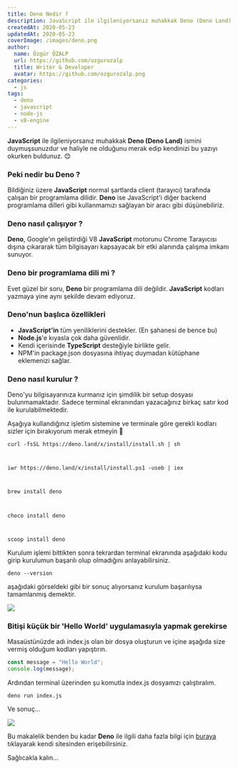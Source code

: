 ```yaml
---
title: Deno Nedir ?
description: JavaScript ile ilgileniyorsanız muhakkak Deno (Deno Land) ismini duymuşsunuzdur ve haliyle ne olduğunu merak edip kendinizi bu yazıyı okurken buldunuz. 😊
createdAt: 2020-05-23
updatedAt: 2020-05-23
coverImage: /images/deno.png
author:
  name: Özgür ÖZALP
  url: https://github.com/ozgurozalp
  title: Writer & Developer
  avatar: https://github.com/ozgurozalp.png
categories:
  - js
tags:
  - deno
  - javascript
  - node-js
  - v8-engine
---
```


**JavaScript** ile ilgileniyorsanız muhakkak **Deno (Deno Land)** ismini duymuşsunuzdur ve haliyle ne olduğunu merak edip kendinizi bu yazıyı okurken buldunuz. 😊

### Peki nedir bu Deno ?

Bildiğiniz üzere **JavaScript** normal şartlarda client (tarayıcı) tarafında çalışan bir programlama dilidir. **Deno** ise JavaScript'i diğer backend programlama dilleri gibi kullanmamızı sağlayan bir aracı gibi düşünebiliriz.

### Deno nasıl çalışıyor ?

**Deno**, Google'ın geliştirdiği V8 **JavaScript** motorunu Chrome Tarayıcısı dışına çıkararak tüm bilgisayarı kapsayacak bir etki alanında çalışma imkanı sunuyor.

### Deno bir programlama dili mi ?

Evet güzel bir soru, **Deno** bir programlama dili değildir. **JavaScript** kodları yazmaya yine aynı şekilde devam ediyoruz.

### Deno'nun başlıca özellikleri

- **JavaScript'in** tüm yeniliklerini destekler. (En şahanesi de bence bu)
- **Node.js**'e kıyasla çok daha güvenlidir.
- Kendi içerisinde **TypeScript** desteğiyle birlikte gelir.
- NPM'in package.json dosyasına ihtiyaç duymadan kütüphane eklemenizi sağlar.

### Deno nasıl kurulur ?

Deno'yu bilgisayarınıza kurmanız için şimdilik bir setup dosyası bulunmamaktadır. Sadece terminal ekranından yazacağınız birkaç satır kod ile kurulabilmektedir.

Aşağıya kullandığınız işletim sistemine ve terminale göre gerekli kodları sizler için bırakıyorum merak etmeyin 🤗

```shell
curl -fsSL https://deno.land/x/install/install.sh | sh
```
#
```shell
iwr https://deno.land/x/install/install.ps1 -useb | iex
```
#
```shell
brew install deno
```
#
```shell
choco install deno
```
#
```shell
scoop install deno
```

Kurulum işlemi bittikten sonra tekrardan terminal ekranında aşağıdaki kodu girip kurulumun başarılı olup olmadığını anlayabilirsiniz.

```shell
deno --version
```

aşağıdaki görseldeki gibi bir sonuç alıyorsanız kurulum başarılıysa tamamlanmış demektir.

![](/images/siteGorseli.png)

### Bitişi küçük bir 'Hello World' uygulamasıyla yapmak gerekirse

Masaüstünüzde adı index.js olan bir dosya oluşturun ve içine aşağıda size vermiş olduğum kodları yapıştırın.

```javascript
const message = "Hello World";
console.log(message);
```

Ardından terminal üzerinden şu komutla index.js dosyamızı çalıştıralım.

```shell
deno run index.js
```

Ve sonuç...

![](/images/siteSonucGorseli.png)

Bu makalelik benden bu kadar **Deno** ile ilgili daha fazla bilgi için [buraya](https://deno.land/) tıklayarak kendi sitesinden erişebilirsiniz.

Sağlıcakla kalın...

